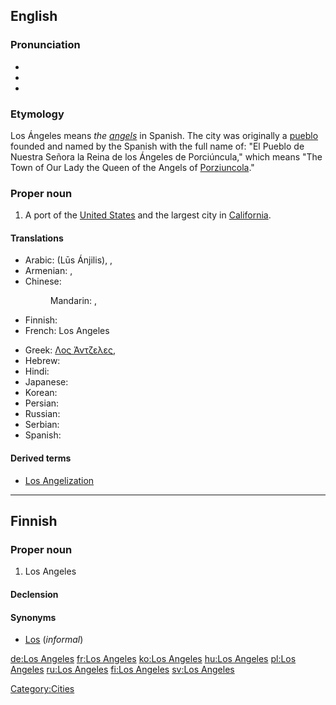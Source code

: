 {{wikipedia}}
==English==

===Pronunciation===
* {{audio|En-ca-Los_Angeles.ogg|Audio (CA)}}
* {{audio|en-uk-Los Angeles.ogg|Audio (UK)}}
* {{audio|en-us-Los_Angeles.ogg|Audio (US)}}

===Etymology===
Los Ángeles means ''the [[angels]]'' in Spanish. The city was originally a [[pueblo]] founded and named by the Spanish with the full name of: "El Pueblo de Nuestra Señora la Reina de los Ángeles de Porciúncula," which means "The Town of Our Lady the Queen of the Angels of [[w:Porziuncola|Porziuncola]]."

===Proper noun===
{{en-proper noun|sg=[[los|Los]] [[angeles|Angeles]]}}

# A port of the [[United States]] and the largest city in [[California]].

====Translations====
{{trans-top|largest city in California}}
* Arabic: {{Arab|[[لوس انجليس]]}} (Lūs Ánjilis),  {{t|ar|لوس انجليس|m|tr=luus anjilis|sc=Arab}},  {{t|ar|لوس أنجلوس|m|tr=luus anjiluus|sc=Arab}}
* Armenian: {{t-|hy|Լոս Անջելես|tr=Los Anǰeles}}, {{t-|hy|Լոս|tr=Los}}
* Chinese:
*: Mandarin: {{t|zh|洛杉磯|sc=Hani}}, {{t|zh|洛杉矶|tr=Luòshānjī|sc=Hani}}
* Finnish: {{t|fi|Los Angeles}}
* French: Los Angeles
{{trans-mid}}
* Greek: [[Λος Άντζελες]],  {{t|el|Λος Άντζελες|tr=Los Ántzeles|sc=Grek}}
* Hebrew: {{t|he|לוס אנג'לס|sc=Hebr}}
* Hindi: {{t|hi|लॉस ऐन्जेलिस|tr=lŏs ainjēlis|sc=Deva}}
* Japanese: {{t-|ja|ロサンゼルス|tr=Rosanzerusu}}
* Korean: {{t|ko|로스앤젤레스|tr=Loseu Aenjelleseu|sc=Kore}}
* Persian: {{t|fa|لس‌آنجلس|sc=fa-Arab}}
* Russian: {{t-|ru|Лос-Анджелес|m|s|tr=Los-Ándželes}}
* Serbian: {{t-|sr|Лос Анџелес|m|s|tr=Los Andželes|sc=Cyrl}}
* Spanish: {{t+|es|Los Ángeles|m|s}}
{{trans-bottom}}

====Derived terms====
* [[Los Angelization]]

[[Category:Cities]]

----

==Finnish==

===Proper noun===
{{infl|fi|proper noun}}

# Los Angeles

====Declension====
{{fi-decl-risti|Los Angeles|np=1}}

====Synonyms====
* [[Los]] (''informal'')

[[de:Los Angeles]]
[[fr:Los Angeles]]
[[ko:Los Angeles]]
[[hu:Los Angeles]]
[[pl:Los Angeles]]
[[ru:Los Angeles]]
[[fi:Los Angeles]]
[[sv:Los Angeles]]